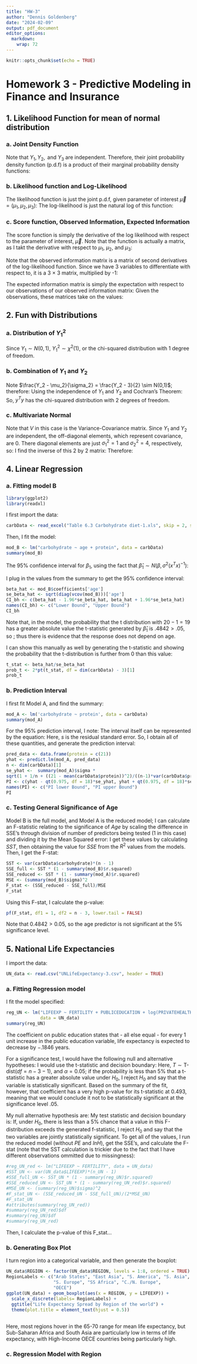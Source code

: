 ```yaml
---
title: "HW-3"
author: "Dennis Goldenberg"
date: "2024-02-09"
output: pdf_document
editor_options: 
  markdown: 
    wrap: 72
---
```


```r
knitr::opts_chunk$set(echo = TRUE)
```

# Homework 3 - Predictive Modeling in Finance and Insurance

## 1. Likelihood Function for mean of normal distribution

### a. Joint Density Function

Note that $Y_1, Y_2, \text{ and } Y_3$ are independent. Therefore, their
joint probability density function (p.d.f) is a product of their
marginal probability density functions: \begin{align*}
f_{(Y_1, Y_2, Y_3)}(y_1, y_2, y_3) &= f_{Y_1}(y_1)f_{Y_2}(y_2)f_{Y_3}(y_3)\\
&= \frac{1}{\sqrt{2\pi}\sigma}e^{-\frac{1}{2\sigma^2}(y_1 - \mu_1)^2} * \frac{1}{\sqrt{2\pi}\sigma}e^{-\frac{1}{2\sigma^2}(y_2 - \mu_2)^2} *  \frac{1}{\sqrt{2\pi}\sigma}e^{-\frac{1}{2\sigma^2}(y_3 - \mu_3)^2}\\
&= \frac{1}{\left(2\pi\sigma^2\right)^{\frac{3}{2}}}*e^{-\frac{1}{2\sigma^2}\left(\sum_{i = 1}^{3}(y_i - \mu_i)^2\right)}
\end{align*}

### b. Likelihood function and Log-Likelihood

The likelihood function is just the joint p.d.f, given parameter of
interest $\overrightarrow{\mu} = (\mu_1,\mu_2,\mu_3)$: \begin{equation*}
L(\overrightarrow{\mu}) = f_{(Y_1, Y_2, Y_3)}(y_1, y_2, y_3;\mu) = \frac{1}{\left(2\pi\sigma^2\right)^{\frac{3}{2}}}*e^{-\frac{1}{2\sigma^2}\left(\sum_{i = 1}^{3}(y_i - \mu_i)^2\right)}
\end{equation*} The log-likelihood is just the natural log of this
function: \begin{align*}
\ell(\overrightarrow{\mu}) = \ln(L(\mu)) &= \ln\left(\frac{1}{\left(2\pi\sigma^2\right)^{\frac{3}{2}}}\right) + \ln\left(e^{-\frac{1}{2\sigma^2}\left(\sum_{i = 1}^{3}(y_i - \mu_i)^2\right)}\right)\\
&= -\frac{3}{2}\ln(2\pi\sigma^2) - \frac{1}{2\sigma^2}\left(\sum_{i = 1}^{3}(y_i - \mu_i)^2\right)
\end{align*}

### c. Score function, Observed Information, Expected Information

The score function is simply the derivative of the log likelihood with
respect to the parameter of interest, $\overrightarrow{\mu}$. Note that
the function is actually a matrix, as I takt the derivative with respect
to $\mu_1$, $\mu_2$, and $\mu_3$: \begin{align*}
S(\overrightarrow{\mu}) &= \frac{d}{d\mu}\ell(\mu) = \begin{bmatrix} \frac{d}{d\mu_1}\left(-\frac{3}{2}\ln(2\pi\sigma^2) - \frac{1}{2\sigma^2}\left(\sum_{i = 1}^{3}(y_i - \mu_i)^2\right)\right)\\
\frac{d}{d\mu_2}\left(-\frac{3}{2}\ln(2\pi\sigma^2) - \frac{1}{2\sigma^2}\left(\sum_{i = 1}^{3}(y_i - \mu_i)^2\right)\right)\\
\frac{d}{d\mu_3}\left(-\frac{3}{2}\ln(2\pi\sigma^2) - \frac{1}{2\sigma^2}\left(\sum_{i = 1}^{3}(y_i - \mu_i)^2\right)\right)
\end{bmatrix} = \begin{bmatrix} \frac{y_1 - \mu_1}{\sigma^2} \\ \frac{y_2 - \mu_2}{\sigma^2} \\ \frac{y_3 - \mu_3}{\sigma^2}\end{bmatrix}
\end{align*}

Note that the observed information matrix is a matrix of second
derivatives of the log-likelihood function. Since we have 3 variables to
differentiate with respect to, it is a 3 $\times$ 3 matrix, multiplied
by -1: \begin{align*}
j(\overrightarrow{\mu};Y) = -1 * \begin{bmatrix} \frac{d^2\ell(\mu)}{d\mu_1^2} & \frac{d^2\ell(\mu)}{d\mu_2d\mu_1} & \frac{d^2\ell(\mu)}{d\mu_3d\mu_1}\\
\frac{d^2\ell(\mu)}{d\mu_1d\mu_2} & \frac{d^2\ell(\mu)}{d\mu_2^2} & \frac{d^2\ell(\mu)}{d\mu_3d\mu_2}\\
 \frac{d^2\ell(\mu)}{d\mu_1d\mu_3} & \frac{d^2\ell(\mu)}{d\mu_2d\mu_3} & \frac{d^2\ell(\mu)}{d\mu_3^2}\end{bmatrix} = \begin{bmatrix} \frac{1}{\sigma^2} & \frac{1}{\sigma^2} & \frac{1}{\sigma^2}\\
 \frac{1}{\sigma^2} & \frac{1}{\sigma^2} & \frac{1}{\sigma^2}\\
 \frac{1}{\sigma^2} & \frac{1}{\sigma^2} & \frac{1}{\sigma^2}
 \end{bmatrix} = \frac{1}{\sigma^2}\mathbf{1}_{3 \times 3}
\end{align*}

The expected information matrix is simply the expectation with respect
to our observations of our observed information matrix:
\begin{equation*}
i(\overrightarrow{\mu}) = \mathbb{E}[j(\overrightarrow{\mu};Y)] = \frac{1}{\sigma^2}\mathbb{E}\left[\mathbf{1}_{3 \times 3}\right] = \frac{1}{\sigma^2}\mathbf{1}_{3 \times 3}
\end{equation*} Given the observations, these matrices take on the
values: \begin{equation*}
S(\overrightarrow{\mu};Y) =\begin{bmatrix} \frac{4}{\sigma^2} & \frac{6.5}{\sigma^2} & \frac{5}{\sigma^2}\end{bmatrix}^{T} \text{ and } i(\overrightarrow{\mu}) = j(\overrightarrow{\mu};Y) = \frac{1}{\sigma^2}\mathbf{1}_{3 \times 3}
\end{equation*} \newpage

## 2. Fun with Distributions

### a. Distribution of $Y_1^2$

Since $Y_1 \sim N(0,1)$, $Y_1^2 \sim \chi^2(1)$, or the chi-squared
distribution with 1 degree of freedom.

### b. Combination of $Y_1 \text{ and } Y_2$

Note $\frac{Y_2 - \mu_2}{\sigma_2} = \frac{Y_2 - 3}{2} \sim N(0,1)$;
therefore: \begin{equation*}
\left(\frac{Y_2 - 3}{2}\right)^2 \sim \chi^2(1) 
\end{equation*} Using the independence of $Y_1$ and $Y_2$ and Cochran's
Theorem: \begin{equation*}
y^Ty = \begin{bmatrix} Y_1 & \frac{Y_2 - 3}{2}\end{bmatrix} * \begin{bmatrix} Y_1 \\ \frac{Y_2 - 3}{2}\end{bmatrix} = Y_1^2 + \left(\frac{Y_2 - 3}{2}\right)^2 = \chi^2(1 + 1) = \chi^2(2)
\end{equation*} So, $y^Ty$ has the chi-squared distribution with 2
degrees of freedom.

### c. Multivariate Normal

Note that $V$ in this case is the Variance-Covariance matrix. Since
$Y_1$ and $Y_2$ are independent, the off-diagonal elements, which
represent covariance, are 0. There diagonal elements are just
$\sigma_1^2 = 1$ and $\sigma_2^2 = 4$, respectively, so:
\begin{equation*}
V = \begin{bmatrix} 1 & 0 \\ 0 & 4\end{bmatrix}
\end{equation*} I find the inverse of this 2 by 2 matrix:
\begin{equation*}
V^{-1} = \frac{1}{1(4) - 0(0)}\begin{bmatrix} 4 & 0 \\ 0 & 1\end{bmatrix} = \begin{bmatrix} 1 & 0 \\ 0 & \frac{1}{4}\end{bmatrix}
\end{equation*} 
Therefore: \begin{align*}
y^TV^{-1}y &= \begin{bmatrix} Y_1 & Y_2\end{bmatrix}* \begin{bmatrix} 1 & 0 \\ 0 & \frac{1}{4}\end{bmatrix} * \begin{bmatrix} Y_1 \\ Y_2\end{bmatrix}\\
&= \begin{bmatrix} Y_1 & \frac{Y_2}{4}\end{bmatrix}*\begin{bmatrix} Y_1 \\ Y_2\end{bmatrix}\\
&= Y_1^2 + \left(\frac{Y_2}{2}\right)^2
\end{align*}

\newpage

\newpage

## 4. Linear Regression

### a. Fitting model B

```r
library(ggplot2)
library(readxl)
```

I first import the data:

```r
carbData <- read_excel("Table 6.3 Carbohydrate diet-1.xls", skip = 2, sheet = "Sheet1")
```

Then, I fit the model:

```r
mod_B <- lm("carbohydrate ~ age + protein", data = carbData)
summary(mod_B)
```

The 95% confidence interval for $\beta_1$, using the fact that
$\hat{\beta}_1 \sim N\left(\beta, \sigma^2(x^Tx)^{-1}\right)$:
\begin{equation*}
\left(\hat{\beta}_1 + \hat{se}\left(\hat{\beta}_1\right)z_{\frac{1 - .95}{2}}, \hat{\beta}_1 + \hat{se}\left(\hat{\beta}_1\right)z_{\frac{1 - .95}{2}}\right)  = \left(\hat{\beta_1} - 1.96* \hat{se}\left(\hat{\beta}_1\right), \hat{\beta_1} + 1.96* \hat{se}\left(\hat{\beta}_1\right)\right)
\end{equation*}

I plug in the values from the summary to get the 95% confidence
interval:

```r
beta_hat <- mod_B$coefficients['age']
se_beta_hat <- sqrt(diag(vcov(mod_B)))['age']
CI_bh <- c(beta_hat - 1.96*se_beta_hat, beta_hat + 1.96*se_beta_hat)
names(CI_bh) <- c("Lower Bound", "Upper Bound")
CI_bh
```

Note that, in the model, the probability that the t distribution with
$20 - 1 = 19$ has a greater absolute value the t-statistic generated by
$\hat{\beta}_1$ is $.4842 > .05$, so \textbf{we fail to reject $H_0$};
thus there is evidence that the response does not depend on age.

I can show this manually as well by generating the t-statistic and
showing the probability that the t-distribution is further from 0 than
this value:

```r
t_stat <- beta_hat/se_beta_hat
prob_t <- 2*pt(t_stat, df = dim(carbData) - 3)[1]
prob_t
```

### b. Prediction Interval

I first fit Model A, and find the summary:

```r
mod_A <- lm('carbohydrate ~ protein', data = carbData)
summary(mod_A)
```

For the 95% prediction interval, I note: \begin{equation*}
\hat{se}(\text{pred}) = s * \sqrt{1 + \frac{1}{N} + \frac{(x_{a} - \bar{x})}{(N - 1)s_X^2}}
\end{equation*} The interval itself can be represented by the equation:
\begin{equation*}
\hat{y} \pm t_{\frac{1 + .95}{2}, n - 1}\hat{se}(\text{pred})
\end{equation*} 
Here, $s$ is the residual standard error. So, I obtain
all of these quantities, and generate the prediction interval:

```r
pred_data <- data.frame(protein = c(21))
yhat <- predict.lm(mod_A, pred_data)
n <- dim(carbData)[1]
se_yhat <-  summary(mod_A)$sigma *
sqrt(1 + 1/n + ((21 - mean(carbData$protein))^2)/((n-1)*var(carbData$protein)))
PI <- c(yhat - qt(0.975, df = 18)*se_yhat, yhat + qt(0.975, df = 18)*se_yhat)
names(PI) <- c("PI lower Bound", "PI upper Bound")
PI
```

### c. Testing General Significance of Age

Model B is the full model, and Model A is the reduced model; I can
calculate an F-statistic relating to the significance of $Age$ by scaling the difference in SSE's through division of number of predictors being tested (1 in this case) and dividing it by the Mean Squared error:
\begin{equation*}
F_{stat} = \frac{SSE_{full} - SSE_{reduced}}{q * s^2} = \frac{SSE_{full} - SSE_{reduced}}{s^2} \sim F(ndf = 1, ddf = N - 3)
\end{equation*}
I get these values by calculating $SST$, then obtaining the value for $SSE$ from the $R^2$ values from the models. Then, I get the F-stat:
```r
SST <- var(carbData$carbohydrate)*(n - 1)
SSE_full <- SST * (1 - summary(mod_B)$r.squared)
SSE_reduced <- SST * (1 - summary(mod_A)$r.squared)
MSE <- (summary(mod_B)$sigma)^2
F_stat <- (SSE_reduced - SSE_full)/MSE
F_stat
```

Using this F-stat, I calculate the p-value:
```r
pf(F_stat, df1 = 1, df2 = n - 3, lower.tail = FALSE)
```

Note that $0.4842 > 0.05$, so the age predictor is not significant at the 5\% significance level.

\newpage

## 5. National Life Expectancies

I import the data:
```r
UN_data <- read.csv("UNLifeExpectancy-3.csv", header = TRUE)
```

### a. Fitting Regression model
I fit the model specified:
```r
reg_UN <- lm("LIFEEXP ~ FERTILITY + PUBLICEDUCATION + log(PRIVATEHEALTH)",
             data = UN_data)
summary(reg_UN)
```

\textbf{i.} The coefficient on public education states that - all else equal - for every 1 unit increase in the public education variable, life expectancy is expected to decrease by $-.1846$ years.

\textbf{ii.} For a significance test, I would have the following null and alternative hypotheses:
\begin{equation*}
H_0: \beta_{\text{PE}} = 0 \text{ and } H_1: \beta_{\text{PE}} \neq 0
\end{equation*}
I would use the t-statistic and decision boundary:
\begin{equation*}
t = \frac{\hat{\beta}_{\text{PE}}}{\hat{se}\left(\hat{\beta}_{\text{PE}}\right)} \sim \text{T-dist}(df = n - 3 - 1) \text{ and } \mathbb{P}(T \geq |t|) \leq 0.05
\end{equation*}
Here, $T \sim \text{T-dist}(df = n - 3 - 1)$, and $\alpha = 0.05$; if the probability is less than 5\% that a t-statistic has a greater absolute value under $H_0$, I reject $H_0$ and say that the variable is statistically significant. Based on the summary of the fit, however, that coefficient has a very high p-value for its t-statistic at 0.493, meaning that we would conclude it not to be statistically significant at the significance level .05.

\textbf{iii.} My null alternative hypothesis are:
\begin{equation*}
H_0: \beta_{\text{PE}} = \beta_{\text{lnH}} = 0 \text{ and } H_a: \beta_{\text{PE}} \neq 0 \text{ and\\or } \beta_{\text{lnH}} \neq 0
\end{equation*}
My test statistic and decision boundary is:
\begin{equation*}
F_{stat} = \frac{SSE_{full} - SSE_{reduced}}{2 * s^2} \sim \text{F-dist}(ndf = 2, ddf = N - 4) \text{ and } \mathbb{P}(F \geq F_{stat}) \leq 0.05
\end{equation*}
If, under $H_0$, there is less than a 5\% chance that a value in this F-distribution exceeds the generated f-statistic, I reject $H_0$ and say that the two variables are jointly statistically significant. To get all of the values, I run the reduced model (without $PE$ and $lnH$), get the SSE's, and calculate the F-stat (note that the SST calculation is trickier due to the fact that I have different observations ommitted due to missingness):

```r
#reg_UN_red <- lm("LIFEEXP ~ FERTILITY", data = UN_data)
#SST_UN <- var(UN_data$LIFEEXP)*(n_UN - 1)
#SSE_full_UN <- SST_UN * (1 - summary(reg_UN)$r.squared)
#SSE_reduced_UN <- SST_UN * (1 - summary(reg_UN_red)$r.squared)
#MSE_UN <- (summary(reg_UN)$sigma)^2
#F_stat_UN <- (SSE_reduced_UN - SSE_full_UN)/(2*MSE_UN)
#F_stat_UN
#attributes(summary(reg_UN_red))
#summary(reg_UN_red)$df
#summary(reg_UN)$df
#summary(reg_UN_red)
```

Then, I calculate the p-value of this F_stat...

### b. Generating Box Plot
I turn region into a categorical variable, and then generate the boxplot:
```r
UN_data$REGION <- factor(UN_data$REGION, levels = 1:8, ordered = TRUE)
RegionLabels <- c("Arab States", "East Asia", "S. America", "S. Asia", 
                  "S. Europe", "SS Africa", "C./N. Europe",
                  "OECE")
ggplot(UN_data) + geom_boxplot(aes(x = REGION, y = LIFEEXP)) +
  scale_x_discrete(labels= RegionLabels) + 
  ggtitle("Life Expectancy Spread by Region of the world") +
  theme(plot.title = element_text(hjust = 0.5))
  
```

Here, most regions hover in the 65-70 range for mean life expectancy, but Sub-Saharan Africa and South Asia are particularly low in terms of life expectancy, with High-Income OECE countries being particularly high.

### c. Regression Model with Region